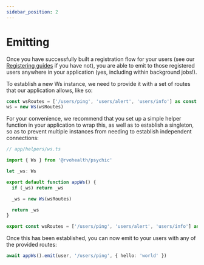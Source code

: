 ```yaml
---
sidebar_position: 2
---
```


# Emitting

Once you have successfully built a registration flow for your users (see our [Registering guides](/docs/websockets/registering) if you have not), you are able to emit to those registered users anywhere in your application (yes, including within background jobs!).

To establish a new Ws instance, we need to provide it with a set of routes that our application allows, like so:

```ts
const wsRoutes = ['/users/ping', 'users/alert', 'users/info'] as const
ws = new Ws(wsRoutes)
```

For your convenience, we recommend that you set up a simple helper function in your application to wrap this, as well as to establish a singleton, so as to prevent multiple instances from needing to establish independent connections:

```ts
// app/helpers/ws.ts

import { Ws } from '@rvohealth/psychic'

let _ws: Ws

export default function appWs() {
  if (_ws) return _ws

  _ws = new Ws(wsRoutes)

  return _ws
}

export const wsRoutes = ['/users/ping', 'users/alert', 'users/info'] as const
```

Once this has been established, you can now emit to your users with any of the provided routes:

```ts
await appWs().emit(user, '/users/ping', { hello: 'world' })
```
